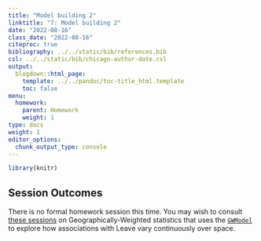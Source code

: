 ```yaml
---
title: "Model building 2"
linktitle: "7: Model building 2"
date: "2022-08-16"
class_date: "2022-08-16"
citeproc: true
bibliography: ../../static/bib/references.bib
csl: ../../static/bib/chicago-author-date.csl
output:
  blogdown::html_page:
    template: ../../pandoc/toc-title_html.template
    toc: false
menu:
  homework:
    parent: Homework
    weight: 1
type: docs
weight: 1
editor_options:
  chunk_output_type: console
---
```


```r
library(knitr)
```

## Session Outcomes

There is no formal homework session this time. You may wish to consult [these sessions](https://www.roger-beecham.com/data-science-practicals/) on Geographically-Weighted statistics that uses the [`GWModel`](http://gwr.maynoothuniversity.ie/) to explore how associations with Leave vary continuously over space.
